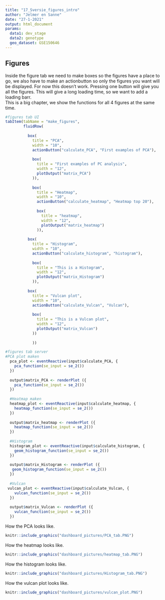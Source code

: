 ```yaml
---
title: "17_Sversie_figures_intro"
author: "Jelmer en Sanne"
date: "27-1-2021"
output: html_document
params:
  data1: dev_stage
  data2: genotype
  geo_dataset: GSE150646
---
```



## Figures
Inside the figure tab we need to make boxes so the figures have a place to go, we also have to make an actionbutton so only the figures you want will be displayed. For now this doesn't work. Pressing one button will give you all the figures. This will give a long loading time, so we want to add a loading barr.  
This is a big chapter, we show the functions for all 4 figures at the same time.

```r
#figures tab UI
tabItem(tabName = "make_figures",
        fluidRow(
          
          box(
            title = "PCA",
            width = "10",
            actionButton("calculate_PCA", "First examples of PCA"),
            
            box(
              title = "First examples of PC analysis",
              width = "12",
              plotOutput("matrix_PCA")
            )),
            
            box(
              title = "Heatmap",
              width = "10",
              actionButton("calculate_heatmap", "Heatmap top 20"),
              
              box(
                title = "heatmap",
                width = "12",
                plotOutput("matrix_heatmap")
              )),
          
          box(
            title = "Histogram",
            width = "10",
            actionButton("calculate_histogram", "histogram"),
            
            box(
              title = "This is a Histogram",
              width = "12",
              plotOutput("matrix_Histogram")
            )),
          
          box(
            title = "Vulcan plot",
            width = "10",
            actionButton("calculate_Vulcan", "Vulcan"),
            
            box(
              title = "This is a Vulcan plot",
              width = "12",
              plotOutput("matrix_Vulcan")
            ))
          
            ))
```

```r
#figures tab server 
#PCA plot maken
  pca_plot <- eventReactive(input$calculate_PCA, {
    pca_function(se_input = se_2())
  })
  
  output$matrix_PCA <- renderPlot ({
    pca_function(se_input = se_2())
  })
  
  #Heatmap maken
  heatmap_plot <- eventReactive(input$calculate_heatmap, {
    heatmap_function(se_input = se_2())
  })
  
  output$matrix_heatmap <- renderPlot ({
    heatmap_function(se_input = se_2())
  })
  
  #Histogram
  histogram_plot <- eventReactive(input$calculate_histogram, {
    geom_histogram_function(se_input = se_2())
  })
  
  output$matrix_Histogram <- renderPlot ({
   geom_histogram_function(se_input = se_2())
  })
  
  #Vulcan
 vulcan_plot <- eventReactive(input$calculate_Vulcan, {
    vulcan_function(se_input = se_2())
  })
  
  output$matrix_Vulcan <- renderPlot ({
    vulcan_function(se_input = se_2())
  })
```

How the PCA looks like.
```r
knitr::include_graphics("dashboard_pictures/PCA_tab.PNG")
```
How the heatmap looks like.
```r
knitr::include_graphics("dashboard_pictures/heatmap_tab.PNG")
```
How the histogram looks like.
```r
knitr::include_graphics("dashboard_pictures/Histogram_tab.PNG")
```
How the vulcan plot looks like.
```r
knitr::include_graphics("dashboard_pictures/vulcan_plot.PNG")
```


